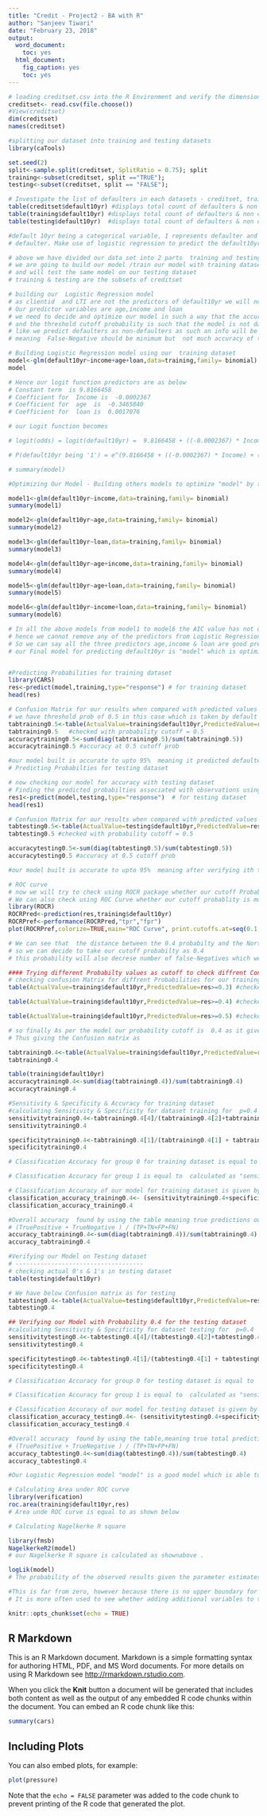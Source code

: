---
title: "Credit - Project2 - BA with R"
author: "Sanjeev Tiwari"
date: "February 23, 2018"
output:
  word_document:
    toc: yes
  html_document:
    fig_caption: yes
    toc: yes
---
```{r}
# loading creditset.csv into the R Environment and verify the dimensions
creditset<- read.csv(file.choose())
#View(creditset)
dim(creditset)
names(creditset)
```

```{r}
#splitting our dataset into training and testing datasets
library(caTools)

set.seed(2)
split<-sample.split(creditset, SplitRatio = 0.75); split
training<-subset(creditset, split =="TRUE");
testing<-subset(creditset, split == "FALSE");
```

```{r}
# Investigate the list of defaulters in each datasets - creditset, training & testng
table(creditset$default10yr) #displays total count of defaulters & non defaulters in creditset
table(training$default10yr) #displays total count of defaulters & non defaulters in training ds
table(testing$default10yr)  #displays total count of defaulters & non defaulters in testing ds
```

```{r}
#default 10yr being a categorical variable, 1 represents defaulter and 0 represents non 
# defaulter. Make use of logistic regression to predict the default10yr dependent variable

# above we have divided our data set into 2 parts  training and testing
# we are going to build our model /train our model with training dataset
# and will test the same model on our testing dataset
# training & testing are the subsets of creditset

# building our  Logistic Regression model
# as clientid  and LTI are not the predictors of default10yr we will not use these variables while building our model
# Our predictor variables are age,income and loan
# we need to decide and optimize our model in such a way that the accuracy is more
# and the threshold cutoff probability is such that the model is not dangerous
# like we predict defaulters as non-defaulters as such an info will be dangerous for bank
# meaning  False-Negative should be minimum but  not much accuracy of the model is lost

# Building Logistic Regression model using our  training dataset
model<-glm(default10yr~income+age+loan,data=training,family= binomial)
model
```

```{r}
# Hence our logit function predictors are as below
# Constant term  is 9.8166458
# Coefficient for  Income is  -0.0002367
# Coefficient for  age  is  -0.3465840
# Coefficient for  loan is  0.0017076

# our Logit function becomes

# logit(odds) = logit(default10yr) =  9.8166458 + ((-0.0002367) * Income) + ((-0.3465840) * age) + ((0.0017076) *loan)

# P(default10yr being '1') = e^(9.8166458 + ((-0.0002367) * Income) + ((-0.3465840) * age) + ((0.0017076) *loan)) / ( 1+ e^(9.8166458 + ((-0.0002367) * Income) + ((-0.3465840) * age) + ((0.0017076) *loan))

# summary(model)
```

```{r}
#Optimizing Our Model - Building others models to optimize "model" by trying combinations of predictors

model1<-glm(default10yr~income,data=training,family= binomial)
summary(model1)
```

```{r}
model2<-glm(default10yr~age,data=training,family= binomial)
summary(model2)
```

```{r}
model3<-glm(default10yr~loan,data=training,family= binomial)
summary(model3)
```

```{r}
model4<-glm(default10yr~age+income,data=training,family= binomial)
summary(model4)
```

```{r}
model5<-glm(default10yr~age+loan,data=training,family= binomial)
summary(model5)
```

```{r}
model6<-glm(default10yr~income+loan,data=training,family= binomial)
summary(model6)
```

```{r}
# In all the above models from model1 to model6 the AIC value has not decreased
# hence we cannot remove any of the predictors from Logistic Regression model named "model"
# So we can say all the three predictors age,income & loan are good predictors of default10yr
# our Final model for predicting default10yr is "model" which is optimized


#Predicting Probabilities for training dataset
library(CARS)
res<-predict(model,training,type="response") # for training dataset
head(res)
```

```{r}
# Confusion Matrix for our results when compared with predicted values for training dataset
# we have threshold prob of 0.5 in this case which is taken by default
tabtraining0.5<-table(ActualValue=training$default10yr,PredictedValue=res>=0.5)
tabtraining0.5   #checked with probability cutoff = 0.5
accuracytraining0.5<-sum(diag(tabtraining0.5)/sum(tabtraining0.5))
accuracytraining0.5 #accuracy at 0.5 cutoff prob
```

```{r}
#our model built is accurate to upto 95%  meaning it predicted defaulter as defaulter & non-defaulter as non-defaulter in the training dataset from creditset with almost 95% accuracy
# Predicting Probabilties for testing dataset

# now checking our model for accuracy with testing dataset
# Finding the predicted probabilties associated with observations using our model for testing dataset
res1<-predict(model,testing,type="response")  # for testing dataset
head(res1)
```

```{r}
# Confusion Matrix for our results when compared with predicted values for testing dataset
tabtesting0.5<-table(ActualValue=testing$default10yr,PredictedValue=res1>=0.5)
tabtesting0.5 #checked with probability cutoff = 0.5

```

```{r}
accuracytesting0.5<-sum(diag(tabtesting0.5)/sum(tabtesting0.5))
accuracytesting0.5 #accuracy at 0.5 cutoff prob
```

```{r}
#our model built is accurate to upto 95%  meaning after verifying ith testing dataset from creditset.As it predicted & we verified defaulter as defaulter & non-defaulter as non-defaulter in the testing dataset from creditset with almost 95% accuracy

# ROC curve
# now we will try to check using ROCR package whether our cutoff Probability is with less False-Negative or not .
# We can also check using ROC Curve whether our cutoff probablity is most closest to NW corner of the graph or not meaning it has least distance with NW corner of graph .
library(ROCR)
ROCRPred<-prediction(res,training$default10yr)
ROCRPref<-performance(ROCRPred,"tpr","fpr")
plot(ROCRPref,colorize=TRUE,main="ROC Curve", print.cutoffs.at=seq(0.1,by=0.1))
```

```{r}
# We can see that  the distance between the 0.4 probabilty and the Northwest corner is  less as compared to  0.5
# so we can decide to take our cutoff probabilty as 0.4
# this probability will also decrese number of false-Negatives which were dangerous to our model

#### Trying different Probabilty values as cutoff to check diffrent Confusion matrices
# checking confusion Matrix for diffrent Probabilities for our training dataset
table(ActualValue=training$default10yr,PredictedValue=res>=0.3) #checked with probability cutoff = 0.3
```

```{r}
table(ActualValue=training$default10yr,PredictedValue=res>=0.4) #checked with probability cutoff = 0.4
```

```{r}
table(ActualValue=training$default10yr,PredictedValue=res>=0.5) #checked with probability cutoff = 0.5
```

```{r}
# so finally As per the model our probability cutoff is  0.4 as it gives me a good accuracy along with less false negatives
# Thus giving the Confusion matrix as

tabtraining0.4<-table(ActualValue=training$default10yr,PredictedValue=res>=0.4) #checked with probability cutoff = 0.4
tabtraining0.4
```

```{r}
table(training$default10yr)
accuracytraining0.4<-sum(diag(tabtraining0.4))/sum(tabtraining0.4)
accuracytraining0.4
```

```{r}
#Sensitivity & Specificity & Accuracy for training dataset
#calculating Sensitivity & Specificity for dataset training for  p=0.4
sensitivitytraining0.4<-tabtraining0.4[4]/(tabtraining0.4[2]+tabtraining0.4[4])
sensitivitytraining0.4
```

```{r}
specificitytraining0.4<-tabtraining0.4[1]/(tabtraining0.4[1] + tabtraining0.4[3])
specificitytraining0.4
```

```{r}
# Classification Accuracy for group 0 for training dataset is equal to  "specificitytraining0.4" calculated as shown in output

# Classification Accuracy for group 1 is equal to  calculated as "sensitivitytraining0.4" shown in  output

# Classification Accuracy of our model for training dataset is given by  equal to
classification_accuracy_training0.4<- (sensitivitytraining0.4+specificitytraining0.4)/2
classification_accuracy_training0.4
```

```{r}
#Overall accuracy  found by using the table meaning true predictions out of actuals is given by
# (TruePositive + TrueNegative ) / (TP+TN+FP+FN)
accuracy_tabtraining0.4<-sum(diag(tabtraining0.4))/sum(tabtraining0.4)
accuracy_tabtraining0.4
```

```{r}
#Verifying our Model on Testing dataset
# ------------------------------------
# checking actual 0's & 1's in testing dataset
table(testing$default10yr)
```

```{r}
# We have below Confusion matrix as for testing
tabtesting0.4<-table(ActualValue=testing$default10yr,PredictedValue=res1>=0.4) #checked with probability cutoff = 0.4
tabtesting0.4
```

```{r}
## Verifying our Model with Probability 0.4 for the testing dataset
#calculating Sensitivity & Specificity for dataset testing for  p=0.4
sensitivitytesting0.4<-tabtesting0.4[4]/(tabtesting0.4[2]+tabtesting0.4[4])
sensitivitytesting0.4

```

```{r}
specificitytesting0.4<-tabtesting0.4[1]/(tabtesting0.4[1] + tabtesting0.4[3])
specificitytesting0.4
```

```{r}
# Classification Accuracy for group 0 for testing dataset is equal to  "specificitytesting0.4" calculated as shown in output

# Classification Accuracy for group 1 is equal to  calculated as "sensitivitytesting0.4" shown in  output

# Classification Accuracy of our model for testing dataset is given by  equal to
classification_accuracy_testing0.4<- (sensitivitytesting0.4+specificitytesting0.4)/2
classification_accuracy_testing0.4
```

```{r}
#Overall accuracy  found by using the table,meaning true total predictions out of total actuals is given by
# (TruePositive + TrueNegative ) / (TP+TN+FP+FN)
accuracy_tabtesting0.4<-sum(diag(tabtesting0.4))/sum(tabtesting0.4)
accuracy_tabtesting0.4
```

```{r}
#Our Logistic Regression model "model" is a good model which is able to predict  the data which was even not supplied to it i.e. testing dataset. As model was trained with training dataset. We get good  Overall Accuracy and also model is less risky .

# Calculating Area under ROC curve
library(verification)
roc.area(training$default10yr,res)
# Area unde ROC curve is equal to as shown below
```

```{r}
# Calculating Nagelkerke R square

library(fmsb)
NagelkerkeR2(model)
# our Nagelkerke R square is calculated as shownabove .
```

```{r}

logLik(model)
# The probability of the observed results given the parameter estimates is known as the Likelihood. Since the likelihood is a small number less than 1, it is customary to use -2 times the log likelihood (-2LL) as an estimate of how well the model fits the data. A good model is one that results in a high likelihood of the observed results. This translates into a small value for -2LL (if a model fits perfectly, the likelihood=1 and -2LL=0)

#This is far from zero, however because there is no upper boundary for -2LL it is difficult to make a statement about the meaning of the score.
# It is more often used to see whether adding additional variables to the model leads to a significant reduction in the -2LL.
```

```{r setup, include=FALSE}
knitr::opts_chunk$set(echo = TRUE)
```

## R Markdown

This is an R Markdown document. Markdown is a simple formatting syntax for authoring HTML, PDF, and MS Word documents. For more details on using R Markdown see <http://rmarkdown.rstudio.com>.

When you click the **Knit** button a document will be generated that includes both content as well as the output of any embedded R code chunks within the document. You can embed an R code chunk like this:

```{r cars}
summary(cars)
```

## Including Plots

You can also embed plots, for example:

```{r pressure, echo=FALSE}
plot(pressure)
```

Note that the `echo = FALSE` parameter was added to the code chunk to prevent printing of the R code that generated the plot.
